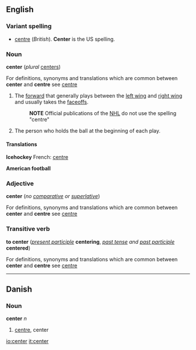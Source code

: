 {{See|centre}}

==English==
===Variant spelling===
*[[centre]] (''British'').  '''Center''' is the US spelling.

===Noun===
'''center''' (''plural'' [[centers]])

For definitions, synonyms and translations which are common between '''center''' and '''centre''' see [[centre]]

# {{Icehockey}} The [[forward]] that generally plays between the [[left wing]] and [[right wing]] and usually takes the [[faceoff]]s.
#:'''NOTE''' Official publications of the [[NHL]] do not use the spelling "centre"
#{{fb}} The person who holds the ball at the beginning of each play.

==== Translations ====

'''Icehockey'''
{{top}}
French: [[centre]]
{{mid}}
{{bottom}}

'''American football'''
{{top}}
{{mid}}
{{bottom}}

=== Adjective ===
'''center''' (''no [[comparative]] or [[superlative]]'')

For definitions, synonyms and translations which are common between '''center''' and '''centre''' see [[centre]]

===Transitive verb===
'''to center''' (''[[present participle]]'' '''centering''', ''[[past tense]] and [[past participle]]'' '''centered''')

For definitions, synonyms and translations which are common between '''center''' and '''centre''' see [[centre]]

----
==Danish==
===Noun===
'''center''' ''n''

# [[centre]], center

[[io:center]]
[[it:center]]
